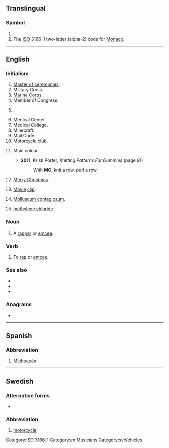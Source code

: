 {{also|mc|Mc|mC|Mc-|.mc}}
==Translingual==

===Symbol===
{{head|mul|symbol}}

# {{SI-unit-abb|mega|coulomb|[[electric charge]]}}
# The [[ISO]] 3166-1 two-letter (alpha-2) code for [[Monaco]].

[[Category:ISO 3166-1]]

----

==English==

===Initialism===
{{rfc-header|Initialism}}
{{head|en|initialism}}

# [[master of ceremonies|Master of ceremonies]].
# Military Cross.
# [[Marine Corps]].
# Member of Congress.
# {{w|Mastercard}}.
# Medical Center.
# Medical College.
# Minecraft.
# Mail Code.
# Motorcycle club.
# {{lb|en|knitting}} Main colour.
#* '''2011''', Kristi Porter, ''Knitting Patterns For Dummies'' (page 91)
#*: With '''MC''', knit a row, purl a row.
# {{lb|en|texting}} [[Merry Christmas]].
# {{lb|en|computing}} [[movie|Movie]] [[clip]].
# {{lb|en|medicine|pathology}} [[molluscum contagiosum|Molluscum contagiosum]].
# [[methylene chloride]] {{gloss|dichloromethane}}

===Noun===
{{en-noun|MCs|MC's}}

# {{lb|en|music}} A [[rapper]] or [[emcee]].

===Verb===
{{en-verb}}

# {{lb|en|music}} To [[rap]] or [[emcee]].

===See also===
* {{l|en|Mc}}
* {{l|en|mc}}
* {{l|en|Mac}}

===Anagrams===
* {{l|en|CM}}, {{l|en|cM}}

[[Category:en:Musicians]]

----

==Spanish==

===Abbreviation===
{{rfc-header|Abbreviation}}
{{head|es|abbreviation}}

# [[Michoacán]] {{gloss|Mexican state}}

----

==Swedish==

===Alternative forms===
* {{l|sv|mc}}

===Abbreviation===
{{rfc-header|Abbreviation}}
{{head|sv|abbreviation|g=c}}

# [[motorcycle]]; {{abbreviation of|motorcykel|lang=sv}}

[[Category:sv:Vehicles]]